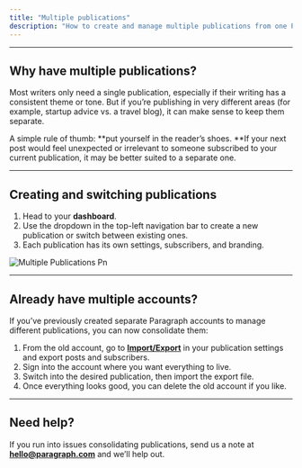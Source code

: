 ```yaml
---
title: "Multiple publications"
description: "How to create and manage multiple publications from one Paragraph account."
---
```


---

## Why have multiple publications?

Most writers only need a single publication, especially if their writing has a consistent theme or tone. But if you’re publishing in very different areas (for example, startup advice vs. a travel blog), it can make sense to keep them separate.

A simple rule of thumb: \*\*put yourself in the reader’s shoes. \*\*If your next post would feel unexpected or irrelevant to someone subscribed to your current publication, it may be better suited to a separate one.

---

## Creating and switching publications

1. Head to your **dashboard**.
2. Use the dropdown in the top-left navigation bar to create a new publication or switch between existing ones.
3. Each publication has its own settings, subscribers, and branding.

![Multiple Publications Pn](/images/multiple-publications.png)

---

## Already have multiple accounts?

If you’ve previously created separate Paragraph accounts to manage different publications, you can now consolidate them:

1. From the old account, go to [**Import/Export**](https://paragraph.com/settings/publication/import-export) in your publication settings and export posts and subscribers.
2. Sign into the account where you want everything to live.
3. Switch into the desired publication, then import the export file.
4. Once everything looks good, you can delete the old account if you like.

---

## Need help?

If you run into issues consolidating publications, send us a note at [**hello@paragraph.com**](mailto:hello@paragraph.com) and we’ll help out.